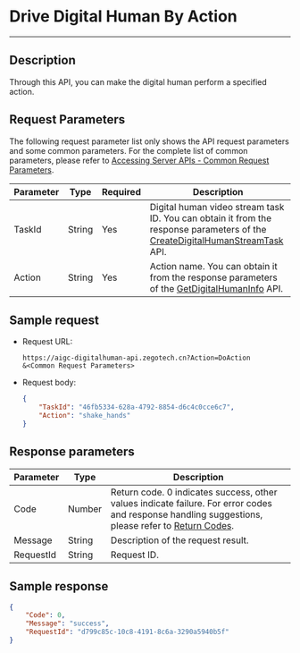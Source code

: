 # Drive Digital Human By Action

---

## Description

Through this API, you can make the digital human perform a specified action.


<PostPrototype link="https://aigc-digitalhuman-api.zegotech.cn?Action=DoAction" />

## Request Parameters

The following request parameter list only shows the API request parameters and some common parameters. For the complete list of common parameters, please refer to [Accessing Server APIs - Common Request Parameters](./../accessing-server-apis.mdx#common-request-parameters).

| Parameter      | Type   | Required | Description             |
|---------------|--------|----------|-------------------------|
| TaskId      | String | Yes    | Digital human video stream task ID. You can obtain it from the response parameters of the [CreateDigitalHumanStreamTask](./create-digital-human-stream-task.mdx) API.    |
| Action      | String | Yes    | Action name. You can obtain it from the response parameters of the [GetDigitalHumanInfo](./../digital-human-management/get-digital-human-info.mdx) API.    |


## Sample request

- Request URL:

    ```https
    https://aigc-digitalhuman-api.zegotech.cn?Action=DoAction
    &<Common Request Parameters>
    ```

- Request body:

    ```json
    {
        "TaskId": "46fb5334-628a-4792-8854-d6c4c0cce6c7",
        "Action": "shake_hands"
    }
    ```

## Response parameters

| Parameter | Type | Description |
|------|------|------|
| Code | Number | Return code. 0 indicates success, other values indicate failure. For error codes and response handling suggestions, please refer to [Return Codes](./../return-codes.mdx). |
| Message | String | Description of the request result. |
| RequestId | String | Request ID. |


## Sample response

```json
{
    "Code": 0,
    "Message": "success",
    "RequestId": "d799c85c-10c8-4191-8c6a-3290a5940b5f"
}
```